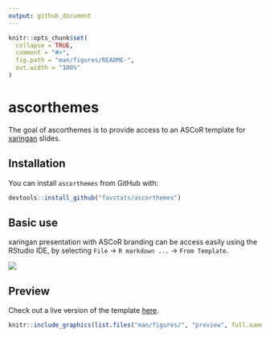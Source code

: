 ```yaml
---
output: github_document
---
```


<!-- README.md is generated from README.Rmd. Please edit that file -->

```r
knitr::opts_chunk$set(
  collapse = TRUE,
  comment = "#>",
  fig.path = "man/figures/README-",
  out.width = "100%"
)
```

# ascorthemes

<!-- badges: start -->
<!-- badges: end -->

The goal of ascorthemes is to provide access to an ASCoR template for [xaringan](https://slides.yihui.org/xaringan/#1) slides. 




## Installation

You can install `ascorthemes` from GitHub with:

``` r
devtools::install_github("favstats/ascorthemes")
```

## Basic use

xaringan presentation with ASCoR branding can be access easily using the RStudio IDE, by selecting `File` -> `R markdown ...` -> `From Template`.

![](man/figures/newrmd.png)

## Preview

Check out a live version of the template [here](https://favstats.github.io/ascorthemes/).

```r
knitr::include_graphics(list.files("man/figures/", "preview", full.names = TRUE))
```





